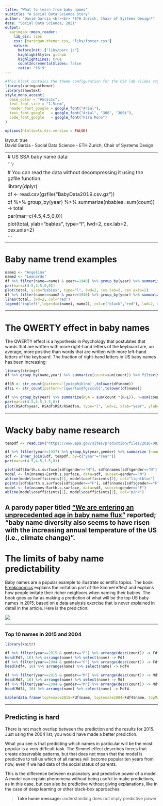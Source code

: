 ```yaml
---
title: "What to learn from baby names"
subtitle: "A Social Data Science Story"
author: "David Garcia <br><br> *ETH Zurich, Chair of Systems Design*"
date: "Social Data Science, 2021"
output:
  xaringan::moon_reader:
    lib_dir: libs 
    css: [xaringan-themer.css, "libs/footer.css"]
    nature:
      beforeInit: ["libs/perc.js"]
      highlightStyle: github
      highlightLines: true
      countIncrementalSlides: false
      ratio: "16:9"
---
```



```r
#This block contains the theme configuration for the CSS lab slides style
library(xaringanthemer)
library(showtext)
style_mono_accent(
  base_color = "#5c5c5c",
  text_font_size = "1.5rem",
  header_font_google = google_font("Arial"),
  text_font_google   = google_font("Arial", "300", "300i"),
  code_font_google   = google_font("Fira Mono")
)
```

```r
options(htmltools.dir.version = FALSE)
```

layout: true
<div class="my-footer"><span>David Garcia - Social Data Science - ETH Zurich, Chair of Systems Design</span></div>

---
# US SSA baby name data
```r
# You can read the data without decompressing it using the gzfile function. 
library(dplyr)
df <- read.csv(gzfile("BabyData2019.csv.gz"))
df %>% group_by(year) %>% summarize(nbabies=sum(count)) -> total
par(mar=c(4.5,4.5,0,0))
plot(total, ylab="babies", type="l", lwd=2, cex.lab=2, cex.axis=2)
```
---

# Baby name trend examples

```r
name1 <- "Angelina"
name2 <- "Leonardo"
df %>% filter(name==name1 & year>=1940) %>% group_by(year) %>% summarize(nbabies=sum(count)) -> total
par(mar=c(4.5,4.5,0,0))
plot(total, ylab="babies", type="l", lwd=2, cex.lab=2, cex.axis=2)
df %>% filter(name==name2 & year>=1940) %>% group_by(year) %>% summarize(nbabies=sum(count)) -> total
lines(total, lwd=2, col="red")
legend("topleft",legend=c(name1, name2), col=c("black","red"), lwd=2, cex=3)
```


---

# The QWERTY effect in baby names

The QWERTY effect is a hypothesis in Psychology that postulates that words that are written with more right-hand letters of the keyboard are, on average, more positive than words that are written with more left-hand letters of the keyboard. The fraction of right-hand letters in US baby names has been increasing:
```r
library(stringr)
df %>% group_by(name,year) %>% summarize(count=sum(count)) %>% filter(year>1960)-> ngdf

df$R <- str_count(pattern='[yuiophjklnm]',tolower(df$name))
df$L <- str_count(pattern='[qwertasdfgzxcvb]',tolower(df$name))

df %>% group_by(year) %>% summarize(RSA = sum(count *(R-L)), n=sum(count)) %>% filter(year>=1960)-> RSAdf
par(mar=c(4.5,4.5,1.5,0))
plot(RSAdf$year, RSAdf$RSA/RSAdf$n, type="l", lwd=2, xlab="year", ylab="mean RSA", cex.lab=2, cex.axis=2)
```
---

# Wacky baby name research

```r
tempdf <- read.csv("https://www.epa.gov/sites/production/files/2016-08/temperature_fig-1.csv", skip=6)

df %>% filter(year>=1937) %>% group_by(year,gender) %>% summarize (nnames=n()) -> udf
sdf <- inner_join(udf, tempdf, by=c("year"="Year"))
par(mar=c(4.5,4.5,1.5,0))

plot(sdf$Earth.s.surface[sdf$gender=="M"], sdf$nnames[sdf$gender=="M"], col="lightblue", pch=19, xlim=range(sdf$Earth.s.surface), ylim=range(sdf$nnames), ylab="Number of Unique Names", xlab="US temperature anomaly (Fahrenheit)", cex.lab=2, cex.axis=2)
model <- lm(nnames~Earth.s.surface, data=sdf, subset=gender=="M")
abline(model$coefficients[1], model$coefficients[2], col="lightblue")
points(sdf$Earth.s.surface[sdf$gender=="F"], sdf$nnames[sdf$gender=="F"], col="pink", pch=19)
model <- lm(nnames~Earth.s.surface, data=sdf, subset=gender=="F")
abline(model$coefficients[1], model$coefficients[2], col="pink")
```
A parody paper titled ["We are entering an unprecedented age in baby name flux"](https://instsci.org/h7.html) reported; "baby name diversity also seems to have risen with the increasing annual temperature of the US (i.e., climate change)". 
---

# The limits of baby name predictability

Baby names are a popular example to illustrate scientific topics. The book [Freakonomics](https://freakonomics.com/books/) explains the imitation part of the Simmel effect and explains how people imitate their richer neighbors when naming their babies. The book goes as far as making a prediction of what will be the top US baby names in 2015, based on a data analysis exercise that is never explained in detail in the article. Here is the prediction:

![](FreakonomicsPrediction.png)

---

### Top 10 names in 2015 and 2004
```r
library(knitr)

df %>% filter(year==2015 & gender=="F") %>% arrange(desc(count)) -> Fdf
head(Fdf, 10) %>% arrange(name) %>% select(name) -> Fdf
df %>% filter(year==2004 & gender=="F") %>% arrange(desc(count)) -> Fdf4
head(Fdf4, 10) %>% arrange(name) %>% select(name) -> Fdf4

df %>% filter(year==2015 & gender=="M") %>% arrange(desc(count)) -> Mdf
head(Mdf, 10) %>% arrange(name) %>% select(name) -> Mdf
df %>% filter(year==2004 & gender=="M") %>% arrange(desc(count)) -> Mdf4
head(Mdf4, 10) %>% arrange(name) %>% select(name) -> Mdf4

kable(data.frame(topFemale2015=Fdf$name, topFemale2004=Fdf4$name, topMale2015=Mdf$name, topMale2004=Mdf4$name))
```

---
## Predicting is hard
There is not much overlap between the prediction and the results for 2015. Just using the 2004 list, you would have made a better prediction.

What you see is that predicting which names in particular will be the most popular is a very difficult task. The Simmel effect describes forces that create observable patterns, but that does not mean that the model is predictive to tell us which of all names will become popular ten years from now, even if we had data of the social status of parents. 

This is the difference between explanatory and predictive power of a model. A model can explain phenomena without being useful to make predictions, as in this case, but can also be predictive without giving explanations, like in the case of deep learning or other black-box approaches.

> **Take home message:** understanding does not imply predictive power



